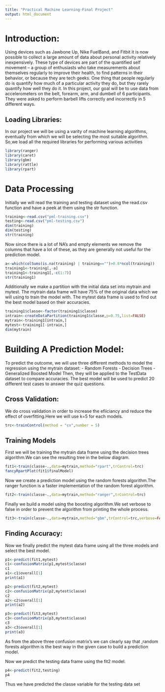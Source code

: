 ---
title: "Practical Machine Learning-Final Project"
output: html_document
---

# Introduction:

Using devices such as Jawbone Up, Nike FuelBand, and Fitbit it is now possible to collect a large amount of data about personal activity relatively inexpensively. These type of devices are part of the quantified self movement – a group of enthusiasts who take measurements about themselves regularly to improve their health, to find patterns in their behavior, or because they are tech geeks. One thing that people regularly do is quantify how much of a particular activity they do, but they rarely quantify how well they do it. In this project, our goal will be to use data from accelerometers on the belt, forearm, arm, and dumbell of 6 participants. They were asked to perform barbell lifts correctly and incorrectly in 5 different ways.

## Loading Libraries:

In our project we will be using a varity of machine learning algorithms, eventually from which we will be selecting the most suitable algorithm.
So,we load all the required libraries for performing various activities
```{r,cache=TRUE,warning=FALSE}
library(ranger)
library(caret)
library(gbm)
library(rattle)
library(rpart)
```

# Data Processing

Initially we will read the training and testing dataset using the read.csv function and have a peek at them using the str function.
```{r,cache=TRUE,warning=FALSE}
training<-read.csv("pml-training.csv")
testing<-read.csv("pml-testing.csv")
dim(training)
dim(testing)
str(training)
```

Now since there is a lot of NA's and empty elements we remove the columns that have a lot of these, as they are generally not useful for the prediction model.
```{r,cache=TRUE,warning=FALSE}
a<-which(colSums(is.na(training) | training=="")>0.8*ncol(training))
training1<-training[,-a]
training1<-training1[,-c(1:7)]
str(training1)
```


Additionally we make a partition with the initial data set into mytrain and mytest. The mytrain data frame will have 75% of the original data which we will using to train the model with.
The mytest data frame is used to find out the best model based on their accuracies.
```{r,cache=TRUE,warning=FALSE}
training1$classe<-factor(training1$classe)
intrain<-createDataPartition(training1$classe,p=0.75,list=FALSE)
mytrain<-training1[intrain,]
mytest<-training1[-intrain,]
dim(mytrain)
```


# Building A Prediction Model:
To predict the outcome, we will use three different methods to model the regression using the mytrain dataset:
- Random Forests
- Decision Trees
- Generalized Boosted Model
Then, they will be applied to the TestData dataset to compare accuracies. The best model will be used to predict 20 different test cases to answer the quiz questions.

## Cross Validation:

We do cross validation in order to increase the efiiciancy and reduce the effect of overfitting.Here we will use k=5 for each models.
```{r,cache=TRUE,warning=FALSE}
trc<-trainControl(method = "cv",number = 5)
```

## Training Models

First we will be training the mytrain data frame using the decision trees algorithm.We can see the resulting tree in the below diagram.
```{r,cache=TRUE,warning=FALSE}
fit1<-train(classe~.,data=mytrain,method="rpart",trControl=trc)
fancyRpartPlot(fit1$finalModel)
```

Now we create a prediction model using the random forests algorithm.The ranger function is a faster implementation of the random forest algorithm.
```{r,cache=TRUE,warning=FALSE}
fit2<-train(classe~.,data=mytrain,method="ranger",trControl=trc)
```

Finally we build a model using the boosting algorithm.We set verbose to false in order to prevent the algorithm from printing the whole process.
```{r,cache=TRUE,warning=FALSE}
fit3<-train(classe~.,data=mytrain,method="gbm",trControl=trc,verbose=FALSE)
```

## Finding Accuracy:

Now we finally predict the mytest data frame using all the three
models and select the best model.

```{r,cache=TRUE,warning=FALSE}
p1<-predict(fit1,mytest)
c1<-confusionMatrix(p1,mytest$classe)
c1
a1<-c1$overall[1]
print(a1)
```

```{r,cache=TRUE,warning=FALSE}
p2<-predict(fit2,mytest)
c2<-confusionMatrix(p2,mytest$classe)
c2
a2<-c2$overall[1]
print(a2)
```

```{r,cache=TRUE,warning=FALSE}
p3<-predict(fit3,mytest)
c3<-confusionMatrix(p3,mytest$classe)
c3
a3<-c3$overall[1]
print(a3)
```

As from the above three confusion matrix's we can clearly say that ,random forests algorithm is the best way in the given case to build a prediction model.

Now we predict the testing data frame using the fit2 model.
```{r,cache=TRUE,warning=FALSE}
p4<-predict(fit2,testing)
p4
```

Thus we have predicted the classe variable for the testing data set








